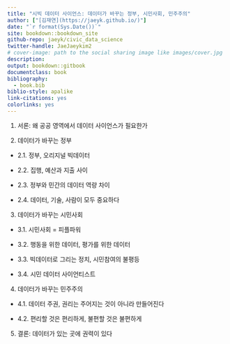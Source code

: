 ```yaml
---
title: "시빅 데이터 사이언스: 데이터가 바꾸는 정부, 시민사회, 민주주의"
author: ["[김재연](https://jaeyk.github.io/)"]
date: "`r format(Sys.Date())`"
site: bookdown::bookdown_site
github-repo: jaeyk/civic_data_science
twitter-handle: JaeJaeykim2
# cover-image: path to the social sharing image like images/cover.jpg
description: 
output: bookdown::gitbook
documentclass: book
bibliography:
  - book.bib
biblio-style: apalike
link-citations: yes
colorlinks: yes 
---
```


1. 서론: 왜 공공 영역에서 데이터 사이언스가 필요한가

2. 데이터가 바꾸는 정부

  - 2.1. 정부, 오리지널 빅데이터

  - 2.2. 집행, 예산과 지출 사이

  - 2.3. 정부와 민간의 데이터 역량 차이

  - 2.4. 데이터, 기술, 사람이 모두 중요하다

3. 데이터가 바꾸는 시민사회

  - 3.1. 시민사회 = 피플파워

  - 3.2. 행동을 위한 데이터, 평가를 위한 데이터

  - 3.3. 빅데이터로 그리는 정치, 시민참여의 불평등  

  - 3.4. 시민 데이터 사이언티스트

4. 데이터가 바꾸는 민주주의

  - 4.1. 데이터 주권, 권리는 주어지는 것이 아니라 만들어진다

  - 4.2. 편리할 것은 편리하게, 불편할 것은 불편하게

5. 결론: 데이터가 있는 곳에 권력이 있다